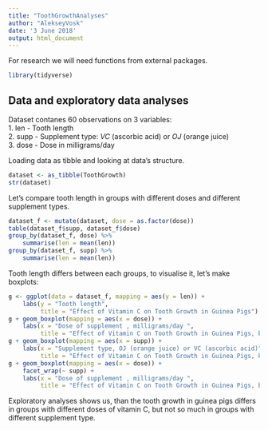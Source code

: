 ```yaml
---
title: "ToothGrowthAnalyses"
author: "AlekseyVosk"
date: '3 June 2018'
output: html_document
---
```


For research we will need functions from external packages.
```r
library(tidyverse)
```

## Data and exploratory data analyses
Dataset contanes 60 observations on 3 variables:  
1. len - Tooth length  
2. supp - Supplement type: *VC* (ascorbic acid) or *OJ* (orange juice)  
3. dose - Dose in milligrams/day  

Loading data as tibble and looking at data's structure.
```r
dataset <- as_tibble(ToothGrowth)
str(dataset)
```
Let's compare tooth length in groups with different doses and different supplement types.
```r
dataset_f <- mutate(dataset, dose = as.factor(dose))
table(dataset_f$supp, dataset_f$dose)
group_by(dataset_f, dose) %>%
    summarise(len = mean(len))
group_by(dataset_f, supp) %>%
    summarise(len = mean(len))
```
Tooth length differs between each groups, to visualise it, let's make boxplots:
```r
g <- ggplot(data = dataset_f, mapping = aes(y = len)) +
    labs(y = "Tooth length", 
         title = "Effect of Vitamin C on Tooth Growth in Guinea Pigs")
g + geom_boxplot(mapping = aes(x = dose)) +
    labs(x = "Dose of supplement , milligrams/day ",
         title = "Effect of Vitamin C on Tooth Growth in Guinea Pigs, by dose")
g + geom_boxplot(mapping = aes(x = supp)) +
    labs(x = "Supplement type, OJ (orange juice) or VC (ascorbic acid)",
         title = "Effect of Vitamin C on Tooth Growth in Guinea Pigs, by supplement")
g + geom_boxplot(mapping = aes(x = dose)) +
    facet_wrap(~ supp) +
    labs(x = "Dose of supplement , milligrams/day ",
         title = "Effect of Vitamin C on Tooth Growth in Guinea Pigs, by dose and supplement")
```

Exploratory analyses shows us, than the tooth growth in guinea pigs differs in groups with different doses of vitamin C, but not so much in groups with different supplement type.